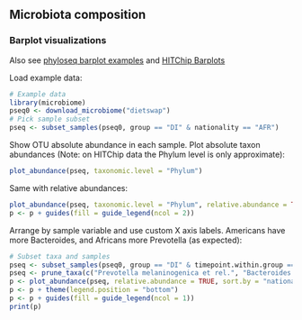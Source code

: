 ## Microbiota composition


### Barplot visualizations

Also see [phyloseq barplot examples](http://joey711.github.io/phyloseq/plot_bar-examples.html) and [HITChip Barplots](Barplots.md)


Load example data:

```r
# Example data
library(microbiome)
pseq0 <- download_microbiome("dietswap")
# Pick sample subset
pseq <- subset_samples(pseq0, group == "DI" & nationality == "AFR")
```

Show OTU absolute abundance in each sample. Plot absolute taxon
abundances (Note: on HITChip data the Phylum level is only
approximate):

```r
plot_abundance(pseq, taxonomic.level = "Phylum")
```

Same with relative abundances:

```r
plot_abundance(pseq, taxonomic.level = "Phylum", relative.abundance = TRUE)
p <- p + guides(fill = guide_legend(ncol = 2))
```


Arrange by sample variable and use custom X axis labels. Americans have more Bacteroides, and Africans more Prevotella (as expected):

```r
# Subset taxa and samples
pseq <- subset_samples(pseq0, group == "DI" & timepoint.within.group == 1)
pseq <- prune_taxa(c("Prevotella melaninogenica et rel.", "Bacteroides fragilis et rel.", "Akkermansia"), pseq)
p <- plot_abundance(pseq, relative.abundance = TRUE, sort.by = "nationality", x.label = "nationality")
p <- p + theme(legend.position = "bottom")
p <- p + guides(fill = guide_legend(ncol = 1))
print(p)
```

